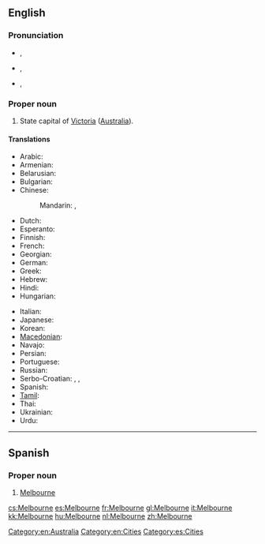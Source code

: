 ==English==
{{wikipedia}}

===Pronunciation===
* {{a|AusE}} {{IPA|/ˈmɛlbn̩/|/ˈmælbn̩/}}, {{SAMPA|1=/"mElbn=/|2=/"m{lbn=/}}
* {{a|UK}} {{IPA|/ˈmɛl.bən/}}, {{SAMPA|/"mEl.b@n/}}
* {{a|US}} {{IPA|/ˈmɛl.bɚn/}}, {{SAMPA|/"mEl.b@`n/}}

===Proper noun===
{{en-proper noun}}

# State capital of [[Victoria]] ([[Australia]]).

====Translations====
{{trans-top|city in Australia}}
* Arabic: {{t|ar|ملبورن|m|tr=melbórn, mélborn}}
* Armenian: {{t|hy|Մելբուռն|tr=Melbuṙn}}
* Belarusian: {{t-|be|Мельбурн|m|tr=Mél’burn|xs=Belarusian}}
* Bulgarian: {{t|bg|Мелбърн|m|tr=Mélbǎrn}}
* Chinese:
*: Mandarin: {{t-|cmn|墨爾本|sc=Hani}},  {{t-|cmn|墨尔本|tr=Mò'ěrběn|sc=Hani}}
* Dutch: {{t+|nl|Melbourne}}
* Esperanto: {{t-|eo|Melburno|xs=Esperanto}}
* Finnish: {{t-|fi|Melbourne}}
* French: {{t-|fr|Melbourne}}
* Georgian: {{t|ka|მელბურნი|tr=melburni|sc=Geor|xs=Georgian}}
* German: {{t-|de|Melbourne|n}}
* Greek: {{t-|el|Μελβούρνη|f|tr=Melvoúrni}}
* Hebrew: {{t|he|מלבורן}}
* Hindi: {{t|hi|मेलबॉर्न|tr=melborn|xs=Hindi}}
* Hungarian: {{t+|hu|Melbourne}}
{{trans-mid}}
* Italian: {{t+|it|Melbourne|m}}
* Japanese: {{t-|ja|メルボルン|tr=Meruborun}}
* Korean: {{t+|ko|멜버른|tr=Melbeoreun|sc=Hang}}
* [[Macedonian]]: {{t|mk|Мелбурн|m|tr=Mélburn}}
* Navajo: {{tø|nv|Meelbonii}}
* Persian: {{t|fa|ملبورن|xs=Persian}}
* Portuguese: {{t-|pt|Melbourne|m}}
* Russian: {{t+|ru|Мельбурн|m|tr=Mél’burn}}
* Serbo-Croatian: {{t|sh|Мелбурн|m|sc=Cyrl|xs=Serbo-Croatian}},  {{t|sh|Melburn|m|xs=Serbo-Croatian}},  {{t|sh|Melbourne|xs=Serbo-Croatian}}
* Spanish: {{t-|es|Melbourne|m}}
* [[Tamil]]: {{t|ta|மெல்பேர்ண்|xs=Tamil}}
* Thai: {{t|th|เมลเบิร์น|tr=mayn-bern}}
* Ukrainian: {{t-|uk|Мельбурн|m|tr=Mél’burn|xs=Ukrainian}}
* Urdu: {{t|ur|ملبورن|xs=Urdu}}
{{trans-bottom}}

[[Category:en:Australia]]
[[Category:en:Cities]]

----

==Spanish==
{{wikipedia|lang=es}}

===Proper noun===
{{es-proper noun|m}}

# [[#English|Melbourne]]

[[Category:es:Cities]]

[[cs:Melbourne]]
[[es:Melbourne]]
[[fr:Melbourne]]
[[gl:Melbourne]]
[[it:Melbourne]]
[[kk:Melbourne]]
[[hu:Melbourne]]
[[nl:Melbourne]]
[[zh:Melbourne]]
